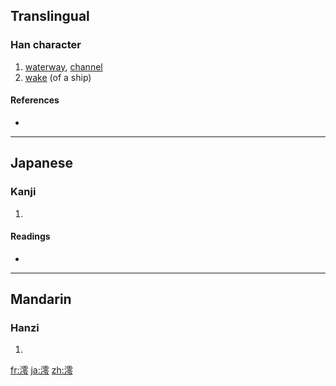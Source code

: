 ==Translingual==

===Han character===
{{Han char|rn=85|rad=水|as=13|sn=16|four=3113<sub>7</sub>|canj=水一月戈 (EMBI), X水一月戈 (XEMBI)}}

# [[waterway]], [[channel]]
# [[wake]] (of a ship)

====References====
* {{Han ref|kx=0653.110|dkj=18398|dj=1063.110|hdz=31754.120|uh=6FAA|ud=28586|bh=E9FB|bd=59899}}

----

==Japanese==

===Kanji===
{{ja-kanji|grade=|rs=水13}}

# {{defn|Japanese|sort=水13}}

====Readings====
* {{ja-readings|on=[[れい]] (rei)|kun=[[みお]] (mio)}}

----

==Mandarin==

===Hanzi===
{{cmn-hanzi|pin=[[huá]] ([[hua2]]), [[huì]] ([[hui4]]), [[líng]] ([[ling2]])|wg=hua<sup>2</sup>, hui<sup>4</sup>, ling<sup>2</sup>}}

# {{defn|Mandarin|sort=水13}}

[[fr:澪]]
[[ja:澪]]
[[zh:澪]]